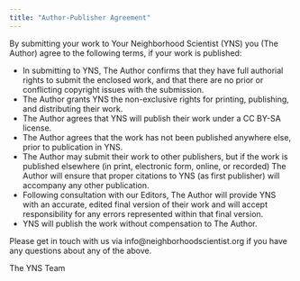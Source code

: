 ```yaml
---
title: "Author-Publisher Agreement"
---
```


By submitting your work to Your Neighborhood Scientist (YNS) you (The Author)
agree to the following terms, if your work is published:

- In submitting to YNS, The Author confirms that they have full authorial rights to submit the enclosed work, and that there are no prior or conflicting copyright issues with the submission.
- The Author grants YNS the non-exclusive rights for printing, publishing, and distributing their work.
- The Author agrees that YNS will publish their work under a CC BY-SA license.
- The Author agrees that the work has not been published anywhere else, prior to publication in YNS.
- The Author may submit their work to other publishers, but if the work is published elsewhere (in print, electronic form, online, or recorded) The Author will ensure that proper citations to YNS (as first publisher) will accompany any other publication.
- Following consultation with our Editors, The Author will provide YNS with an accurate, edited final version of their work and will accept responsibility for any errors represented within that final version.
- YNS will publish the work without compensation to The Author.

Please get in touch with us via info@neighborhoodscientist.org if you have any questions about any of the above.

The YNS Team

